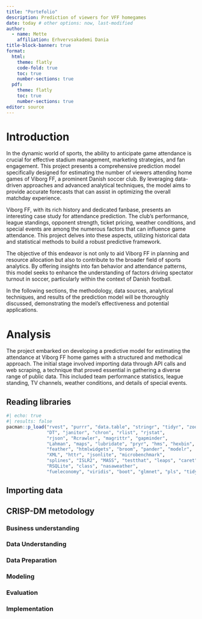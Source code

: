 ```yaml
---
title: "Portefolio"
description: Prediction of viewers for VFF homegames
date: today # other options: now, last-modified
author:
  - name: Mette
    affiliation: Erhvervsakademi Dania
title-block-banner: true 
format:
  html: 
    theme: flatly
    code-fold: true
    toc: true
    number-sections: true
  pdf:
    theme: flatly
    toc: true
    number-sections: true
editor: source
---
```


# Introduction

In the dynamic world of sports, the ability to anticipate game attendance is crucial for effective stadium management, marketing strategies, and fan engagement. This project presents a comprehensive prediction model specifically designed for estimating the number of viewers attending home games of Viborg FF, a prominent Danish soccer club. By leveraging data-driven approaches and advanced analytical techniques, the model aims to provide accurate forecasts that can assist in optimizing the overall matchday experience.

Viborg FF, with its rich history and dedicated fanbase, presents an interesting case study for attendance prediction. The club's performance, league standings, opponent strength, ticket pricing, weather conditions, and special events are among the numerous factors that can influence game attendance. This project delves into these aspects, utilizing historical data and statistical methods to build a robust predictive framework.

The objective of this endeavor is not only to aid Viborg FF in planning and resource allocation but also to contribute to the broader field of sports analytics. By offering insights into fan behavior and attendance patterns, this model seeks to enhance the understanding of factors driving spectator turnout in soccer, particularly within the context of Danish football.

In the following sections, the methodology, data sources, analytical techniques, and results of the prediction model will be thoroughly discussed, demonstrating the model's effectiveness and potential applications.

# Analysis

The project embarked on developing a predictive model for estimating the attendance at Viborg FF home games with a structured and methodical approach. The initial stage involved importing data through API calls and web scraping, a technique that proved essential in gathering a diverse range of public data. This included team performance statistics, league standing, TV channels, weather conditions, and details of special events.

## Reading libraries

```r
#| echo: true
#| results: false
pacman::p_load("rvest", "purrr", "data.table", "stringr", "tidyr", "zoo",
               "DT", "janitor", "chron", "rlist", "rjstat", 
               "rjson", "Rcrawler", "magrittr", "gapminder",
               "Lahman", "maps", "lubridate", "pryr", "hms", "hexbin",
               "feather", "htmlwidgets", "broom", "pander", "modelr",
               "XML", "httr", "jsonlite", "microbenchmark",
               "splines", "ISLR2", "MASS", "testthat", "leaps", "caret",
               "RSQLite", "class", "nasaweather",
               "fueleconomy", "viridis", "boot", "glmnet", "pls", "tidyverse", "dplyr","corrplot")
```

## Importing data

## CRISP-DM metodology

### Business understanding

### Data Understanding

### Data Preparation

### Modeling

### Evaluation

### Implementation
